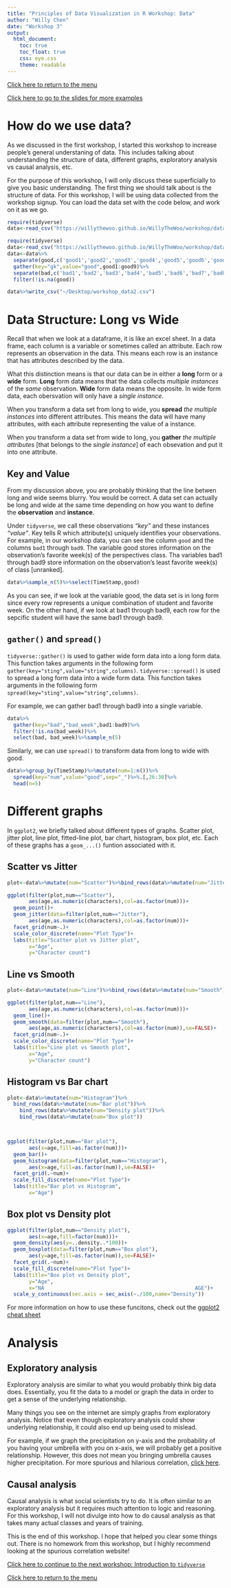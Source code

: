 ```yaml
---
title: "Principles of Data Visualization in R Workshop: Data"
author: "Willy Chen"
date: "Workshop 3"
output: 
  html_document:
    toc: true
    toc_float: true
    css: eye.css
    theme: readable
---
```

[Click here to return to the menu](https://willythewoo.github.io/WillyTheWoo/workshop/menu.html)

[Click here to go to the slides for more examples](https://willythewoo.github.io/WillyTheWoo/workshop/dataslides.html)


# How do we use data?
As we discussed in the first workshop, I started this workshop to increase people's general understaning of data. This includes talking about understanding the structure of data, different graphs, exploratory analysis vs causal analysis, etc.

For the purpose of this workshop, I will only discuss these superficially to give you basic understanding. The first thing we should talk about is the structure of data. For this workshop, I will be using data collected from the workshop signup. You can load the data set with the code below,  and work on it as we go.
```r
require(tidyverse)
data<-read_csv("https://willythewoo.github.io/WillyTheWoo/workshop/data/workshop_data2.csv")
```

```r
require(tidyverse)
data<-read_csv("https://willythewoo.github.io/WillyTheWoo/workshop/data/workshop_data.csv") 
data<-data%>%
  separate(good,c('good1','good2','good3','good4','good5','good6','good7','good8','good9'),sep=";")%>%
  gather(key="gk",value="good",good1:good9)%>%
  separate(bad,c('bad1','bad2','bad3','bad4','bad5','bad6','bad7','bad8','bad9'),sep=";")%>%
  filter(!is.na(good))

data%>%write_csv("~/Desktop/workshop_data2.csv")
```

# Data Structure: Long vs Wide
Recall that when we look at a dataframe, it is like an excel sheet. In a data frame, each column is a variable or sometimes called an attribute. Each row represents an observation in the data. This means each row is an instance that has attributes described by the data.

What this distinction means is that our data can be in either a **long** form or a **wide** form. **Long** form data means that the data collects *multiple instances* of the *same* observation. **Wide** form data means the opposite. In wide form data, each obersvation will only have a *single instance*.

When you transform a data set from long to wide, you **spread** *the multiple instances* into different attributes. This means the data will have many attributes, with each attribute representing the value of a instance.

When you transform a data set from wide to long, you **gather** *the multiple attributes* [that belongs to the *single instance*] of each obsevation and put it into one attribute.

## Key and Value
From my discussion above, you are probably thinking that the line betwen long and wide seems blurry. You would be correct. A data set can actually be long and wide at the same time depending on how you want to define the **observation** and **instance**. 

Under `tidyverse`, we call these observations *"key"* and these instances *"value"*. Key tells R which attribute(s) uniquely identifies your observations. For example, in our workshop data, you can see the column `good` and the columns `bad1` through `bad9`. The variable good stores information on the observation's favorite week(s) of the perspectives class. Tha variables bad1 through bad9 store information on the observation's least favorite week(s) of class [unranked].

```r
data%>%sample_n(5)%>%select(TimeStamp,good)
```


As you can see, if we look at the variable good, the data set is in  long form since every row represents a unique combination of student and favorite week. On the other hand, if we look at bad1 through bad9, each row for the sepcific student will have the same bad1 through bad9.



## `gather()` and `spread()`
`tidyverse::gather()` is used to gather wide form data into a long form data. This function takes arguments in the following form `gather(key="sting",value="string",columns)`. `tidyverse::spread()` is used to spread a long form data into a wide form data.  This function takes arguments in the following form `spread(key="sting",value="string",columns)`.

For example, we can gather bad1 through bad9 into a single variable.
```r
data%>%
  gather(key="bad","bad_week",bad1:bad9)%>%
  filter(!is.na(bad_week))%>%
  select(bad, bad_week)%>%sample_n(5)
```

Similarly, we can use `spread()` to transform data from long to wide with good.

```r
data%>%group_by(TimeStamp)%>%mutate(num=1:n())%>%
  spread(key="num",value="good",sep="_")%>%.[,26:30]%>%
  head(n=5)
```


# Different graphs

In `ggplot2`, we briefly talked about different types of graphs. Scatter plot, jitter plot, line plot, fitted-line plot, bar chart, histogram, box plot, etc. Each of these graphs has a `geom_...()` funtion associated with it. 

## Scatter vs Jitter

```r
plot<-data%>%mutate(num="Scatter")%>%bind_rows(data%>%mutate(num="Jitter"))

ggplot(filter(plot,num=="Scatter"),
       aes(age,as.numeric(characters),col=as.factor(num)))+
  geom_point()+
  geom_jitter(data=filter(plot,num=="Jitter"),
       aes(age,as.numeric(characters),col=as.factor(num)))+
  facet_grid(num~.)+
  scale_color_discrete(name="Plot Type")+
  labs(title="Scatter plot vs Jitter plot",
       x="Age",
       y="Character count")

```

## Line vs Smooth

```r
plot<-data%>%mutate(num="Line")%>%bind_rows(data%>%mutate(num="Smooth"))

ggplot(filter(plot,num=="Line"),
       aes(age,as.numeric(characters),col=as.factor(num)))+
  geom_line()+
  geom_smooth(data=filter(plot,num=="Smooth"),
       aes(age,as.numeric(characters),col=as.factor(num)),se=FALSE)+
  facet_grid(num~.)+
  scale_color_discrete(name="Plot Type")+
  labs(title="Line plot vs Smooth plot",
       x="Age",
       y="Character count")
```

## Histogram vs Bar chart

```r
plot<-data%>%mutate(num="Histogram")%>%
  bind_rows(data%>%mutate(num="Bar plot"))%>%
    bind_rows(data%>%mutate(num="Density plot"))%>%
    bind_rows(data%>%mutate(num="Box plot"))



ggplot(filter(plot,num=="Bar plot"),
       aes(x=age,fill=as.factor(num)))+
  geom_bar()+
  geom_histogram(data=filter(plot,num=="Histogram"),
       aes(x=age,fill=as.factor(num)),se=FALSE)+
  facet_grid(.~num)+
  scale_fill_discrete(name="Plot Type")+
  labs(title="Bar plot vs Histogram",
       x="Age")
```

## Box plot vs Density plot

```r
ggplot(filter(plot,num=="Density plot"),
       aes(x=age,fill=factor(num)))+
  geom_density(aes(y=..density..*100))+
  geom_boxplot(data=filter(plot,num=="Box plot"),
       aes(y=age,fill=as.factor(num)),se=FALSE)+
  facet_grid(.~num)+
  scale_fill_discrete(name="Plot Type")+
  labs(title="Box plot vs Density plot",
       y="Age",
       x="NA                                                 AGE")+
  scale_y_continuous(sec.axis = sec_axis(~./100,name="Density"))


```


For more information on how to use these funcitons, check out the [ggplot2 cheat sheet](https://github.com/rstudio/cheatsheets/raw/master/data-visualization-2.1.pdf)


# Analysis

## Exploratory analysis

Exploratory analysis are similar to what you would probably think big data does. Essentially, you fit the data to a model or graph the data in order to get a sense of the underlying relationship.

Many things you see on the internet are simply graphs from exploratory analysis. Notice that even though exploratory analysis could show underlying relationship, it could also end up being used to mislead.

For example, if we graph the precipitation on y-axis and the probability of you having your umbrella with you on x-axis, we will probably get a positive relationship. However, this does not mean you bringing umbrella causes higher precipitation. For more spurious and hilarious correlation, [click here](https://www.tylervigen.com/spurious-correlations).


## Causal analysis

Causal analysis is what social scientists try to do. It is often similar to an exploratory analysis but it requires much attention to logic and reasoning. For this workshop, I will not divulge into how to do causal analysis as that takes many actual classes and years of training.


This is the end of this workshop. I hope that helped you clear some things out. There is no homework from this workshop, but I highly recommend looking at the spurious correlation website!


[Click here to continue to the next workshop: Introduction to `tidyverse`](https://willythewoo.github.io/WillyTheWoo/workshop/tidyverse.html)

[Click here to return to the menu](https://willythewoo.github.io/WillyTheWoo/workshop/menu.html)